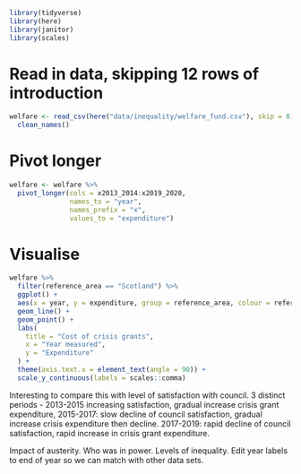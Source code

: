 
```r
library(tidyverse)
library(here)
library(janitor)
library(scales)
```

# Read in data, skipping 12 rows of introduction
```r
welfare <- read_csv(here("data/inequality/welfare_fund.csv"), skip = 8) %>% 
  clean_names()
```

# Pivot longer
```r
welfare <- welfare %>% 
  pivot_longer(cols = x2013_2014:x2019_2020,
               names_to = "year",
               names_prefix = "x",
               values_to = "expenditure")
```

# Visualise
```r
welfare %>% 
  filter(reference_area == "Scotland") %>% 
  ggplot() +
  aes(x = year, y = expenditure, group = reference_area, colour = reference_area) +
  geom_line() +
  geom_point() +
  labs(
    title = "Cost of crisis grants",
    x = "Year measured",
    y = "Expenditure"
  ) +
  theme(axis.text.x = element_text(angle = 90)) +
  scale_y_continuous(labels = scales::comma)
```

Interesting to compare this with level of satisfaction with council. 3 distinct periods - 
2013-2015 increasing satisfaction, gradual increase crisis grant expenditure, 2015-2017: slow decline of council satisfaction, gradual increase crisis expenditure then decline.
2017-2019: rapid decline of council satisfaction, rapid increase in crisis grant expenditure.

Impact of austerity.
Who was in power.
Levels of inequality.
Edit year labels to end of year so we can match with other data sets.

